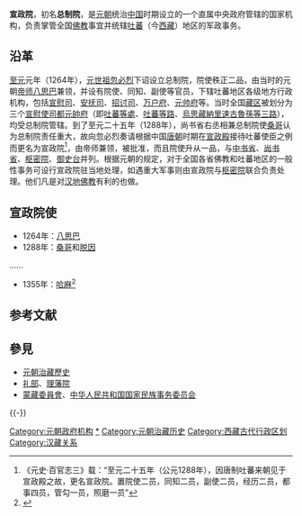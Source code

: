 {{Infobox Former Subdivision
|native_name = 
|conventional_long_name = 宣政院|
common_name = 宣政院
|subdivision = [[元朝行政区划|宣政院]]
|nation = [[元朝|元朝]]
|year_start = 1264年
|event_start = 
|date_start = 
|year_end = 1372年
|event_end = 
|date_end = 
|p1 = 吐蕃分裂时期
|flag_p1 = 
|s1 = 乌思藏都指挥使司
|flag_s1 = 
|s2 = 朵甘行都指挥使司
|flag_s2 =
|s3 = 四川布政使司
|flag_s3 =
|image_flag = 
|image_coat = 
|image_map = Yuan Dynasty Administrative division 1330.jpg
|image_map_caption =  元朝宣政院辖地在地图上的位置
|capital = 
|common_languages       = 
|stat_year1             = 
|stat_area1             = 
|stat_pop1              = 
|today ={{PRC}}[[西藏自治区|西藏自治区]]、[[四川省|四川省]]、[[青海省|青海省]]
}}

'''宣政院'''，初名'''总制院'''，是[[元朝|元朝]]统治[[中国|中国]]时期设立的一个直属中央政府管辖的国家机构，负责掌管全国[[佛教|佛教]]事宜并统辖[[吐蕃|吐蕃]]（今[[西藏|西藏]]）地区的军政事务。

==沿革==
[[至元_(忽必烈)|至元]]元年（1264年），[[忽必烈|元世祖忽必烈]]下诏设立总制院，院使秩正二品，由当时的元朝[[帝师|帝师]][[八思巴|八思巴]]兼领，并设有院使、同知、副使等官员，下辖吐蕃地区各级地方行政机构，包括[[宣慰司|宣慰司]]、[[安抚司|安抚司]]、[[招讨司|招讨司]]、[[万户府|万户府]]、[[元帅府|元帅府]]等。当时全国[[藏区|藏区]]被划分为三个[[宣慰使司都元帥府|宣慰使司都元帥府]]（即[[吐蕃等處|吐蕃等處]]、[[吐蕃等路|吐蕃等路]]、[[烏思藏納里速古魯孫等三路|烏思藏納里速古魯孫等三路]]），均受总制院管辖。到了至元二十五年（1288年），尚书省右丞相兼总制院使[[桑哥|桑哥]]认为总制院责任重大，故向忽必烈奏请根据中国[[唐朝|唐朝]]时期在[[宣政殿|宣政殿]]接待吐蕃使臣之例而更名为宣政院<ref>《元史·百官志三》载：“至元二十五年（公元1288年），因唐制吐蕃来朝见于宣政殿之故，更名宣政院。置院使二员，同知二员，副使二员，经历二员，都事四员，管勾一员，照磨一员”</ref>，由帝师兼领，被批准，而且院使升从一品，与[[中书省|中书省]]、[[尚书省|尚书省]]、[[枢密院|枢密院]]、[[御史台|御史台]]并列。根据元朝的规定，对于全国各省佛教和吐蕃地区的一般性事务可设行宣政院驻当地处理，如遇重大军事则由宣政院与[[枢密院|枢密院]]联合负责处理。他们凡是对[[汉地佛教|汉地佛教]]有利的也做。

==宣政院使==
*1264年：[[八思巴|八思巴]]
*1288年：[[桑哥|桑哥]]和[[脱因|脱因]]
......
*1355年：[[哈麻（宣政院）|哈麻]]<ref>{{cite journal |author1=张云 |title=元代宣政院历任院使考略 |journal=西北民族研究}}</ref>

==参考文献==
{{Reflist}}

==參見==
*[[元朝治藏歷史|元朝治藏歷史]]
*[[礼部|礼部]]、[[理藩院|理藩院]]
*[[蒙藏委員會|蒙藏委員會]]、[[中华人民共和国国家民族事务委员会|中华人民共和国国家民族事务委员会]]

{{-}}
{{乌思藏}}
{{元朝行政区划|nocat}}

[[Category:元朝政府机构|Category:元朝政府机构]]
[[Category:元朝行政区划|*]]
[[Category:元朝治藏历史|Category:元朝治藏历史]]
[[Category:西藏古代行政区划|Category:西藏古代行政区划]]
[[Category:汉藏关系|Category:汉藏关系]]